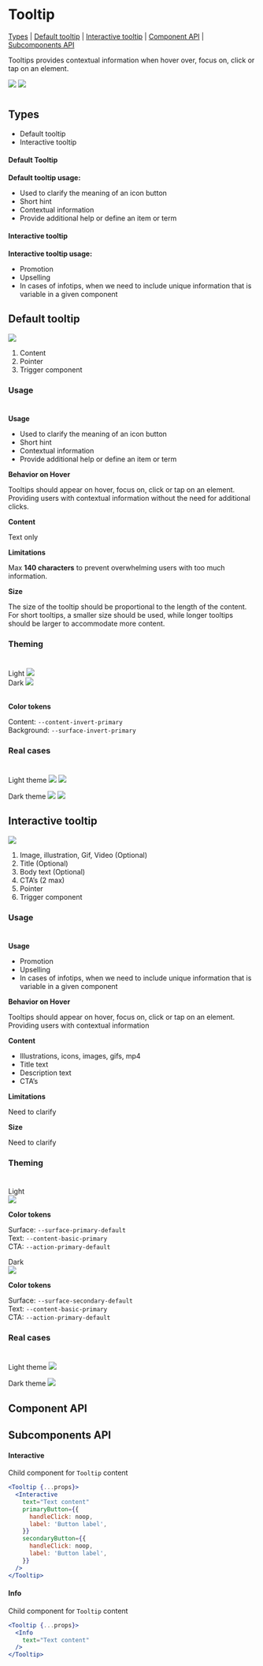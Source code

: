 



# Tooltip

[Types](#Types) | [Default tooltip](#DefaultTooltip) | [Interactive tooltip](#InteractiveTooltip) | [Component API](#ComponentAPI) | [Subcomponents API](#SubomponentsAPI)

Tooltips provides contextual information when hover over, focus on, click or tap 
on an element.

<img src={tooltipImage} />
<img src={tooltipInteractiveImage} />

#
## Types <a id="Types" />

- Default tooltip
- Interactive tooltip

#### Default Tooltip
<Canvas>
  <Story 
    id="components-tooltip--with-controlled-visibility" 
    parameters={{ layout: "centered" }}
  />
</Canvas>

<b>Default tooltip usage:</b>

- Used to clarify the meaning of an icon button 
- Short hint 
- Contextual information 
- Provide additional help or define an item or term

#### Interactive tooltip
<Canvas>
  <Story 
    id="components-tooltip--tooltip-interactive" 
    parameters={{ layout: "centered" }}
  />
</Canvas>

<b>Interactive tooltip usage:</b>

- Promotion 
- Upselling 
- In cases of infotips, when we need to include unique information that is variable in a given component

## Default tooltip <a id="DefaultTooltip" />
<img src={tooltipAnatomyImage} />

1. Content
2. Pointer
3. Trigger component

### Usage
#
<b>Usage</b>

- Used to clarify the meaning of an icon button 
- Short hint
- Contextual information
- Provide additional help or define an item or term

<b>Behavior on Hover</b>

Tooltips should appear on hover, focus on, click or tap on an element. Providing users with contextual information without the need for additional clicks.

<b>Content</b>

Text only

<b>Limitations</b>

Max <b>140 characters</b> to prevent overwhelming users with too much information.

<b>Size</b>

The size of the tooltip should be proportional to the length of the content. For short tooltips, a smaller size should be used, while longer tooltips should be larger to accommodate more content.

### Theming
#

<div style={{
  display: 'flex',
  flexFlow: 'row'
}}>
  <div style={{
    display: 'flex',
    flexFlow: 'column'
  }}>
    Light
    <img src={tooltipLightImage} />
  </div>
  <div style={{
    display: 'flex',
    flexFlow: 'column'
  }}>
    Dark
    <img src={tooltipDarkImage} />
  </div>
</div>

<br />

<b>Color tokens</b>

Content: `--content-invert-primary` <br />
Background: `--surface-invert-primary`

### Real cases
#

Light theme
<img src={tooltipCase1} />
<img src={tooltipCase2} />

Dark theme
<img src={tooltipDMCase1} />
<img src={tooltipDMCase2} />

## Interactive tooltip <a id="InteractiveTooltip" />
<img src={tooltipInteractiveAnatomyImage} />

1. Image, illustration, Gif, Video (Optional)
2. Title (Optional)
3. Body text (Optional)
4. CTA’s (2 max)
5. Pointer
6. Trigger component

### Usage
#
<b>Usage</b>

- Promotion
- Upselling
- In cases of infotips, when we need to include unique information that is variable in a given component 

<b>Behavior on Hover</b>

Tooltips should appear on hover, focus on, click or tap on an element. Providing users with contextual information 

<b>Content</b>

- Illustrations, icons, images, gifs, mp4
- Title text
- Description text 
- CTA’s

<b>Limitations</b>

Need to clarify

<b>Size</b>

Need to clarify

### Theming
#

<div style={{display: 'flex',flexFlow: 'row'}}>
  <div style={{display: 'flex',flexFlow: 'column'}}>
Light <br />
<img src={tooltipInteractiveLightImage} /> 
<br />

<b>Color tokens</b>

Surface: `--surface-primary-default` <br />
Text: `--content-basic-primary` <br />
CTA: `--action-primary-default`
  </div>
  <div style={{display: 'flex',flexFlow: 'column'}}>
Dark <br />
<img src={tooltipInteractiveDarkImage} />
<br />

<b>Color tokens</b>

Surface: `--surface-secondary-default` <br />
Text: `--content-basic-primary` <br />
CTA: `--action-primary-default`
  </div>
</div>

### Real cases
#

Light theme
<img src={tooltipInteractiveCase} />

Dark theme
<img src={tooltipInteractiveDMCase} />

## Component API <a id="ComponentAPI" />

<Props />

## Subcomponents API <a id="SubomponentsAPI" />

#### Interactive
Child component for `Tooltip` content

```jsx
<Tooltip {...props}>
  <Interactive
    text="Text content"
    primaryButton={{
      handleClick: noop,
      label: 'Button label',
    }}
    secondaryButton={{
      handleClick: noop,
      label: 'Button label',
    }}
  />
</Tooltip>
```

<Props of={Interactive} />

#### Info
Child component for `Tooltip` content

```jsx
<Tooltip {...props}>
  <Info
    text="Text content"
  />
</Tooltip>
```

<Props of={Info} />
